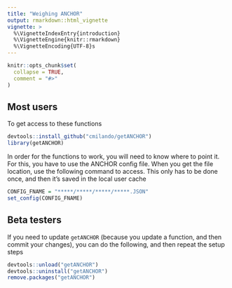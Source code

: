 ```yaml
---
title: "Weighing ANCHOR"
output: rmarkdown::html_vignette
vignette: >
  %\VignetteIndexEntry{introduction}
  %\VignetteEngine{knitr::rmarkdown}
  %\VignetteEncoding{UTF-8}s
---
```


```r
knitr::opts_chunk$set(
  collapse = TRUE,
  comment = "#>"
)
```

## Most users

To get access to these functions

```r
devtools::install_github("cmilando/getANCHOR")
library(getANCHOR)
```

In order for the functions to work, you will need to know where to point it. For this, you have to use the ANCHOR config file. When you get the file location, use the following command to access. This only has to be done once, and then it's saved in the local user cache

```r
CONFIG_FNAME = "*****/*****/*****/*****.JSON"
set_config(CONFIG_FNAME)
```

## Beta testers

If you need to update `getANCHOR` (because you update a function, and then commit your changes), you can do the following, and then repeat the setup steps

```r
devtools::unload("getANCHOR")
devtools::uninstall("getANCHOR")
remove.packages("getANCHOR")
```
